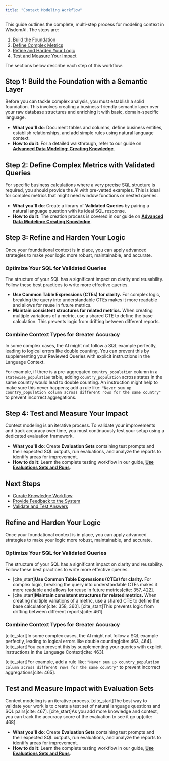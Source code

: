 ```yaml
---
title: "Context Modeling Workflow"
---
```


This guide outlines the complete, multi-step process for modeling context in WisdomAI. The steps are:

1. [Build the Foundation](#build-the-foundation)
2. [Define Complex Metrics](#define-complex-metrics)
3. [Refine and Harden Your Logic](#refine-and-harden-your-logic)
4. [Test and Measure Your Impact](#test-and-measure-your-impact)

The sections below describe each step of this workflow.

## Step 1: Build the Foundation with a Semantic Layer

Before you can tackle complex analysis, you must establish a solid foundation. This involves creating a business-friendly semantic layer over your raw database structures and enriching it with basic, domain-specific language.

- **What you'll do**: Document tables and columns, define business entities, establish relationships, and add simple rules using natural language context.
- **How to do it**: For a detailed walkthrough, refer to our guide on [**Advanced Data Modeling: Creating Knowledge**](link_to_advanced_data_modeling_guide).

## Step 2: Define Complex Metrics with Validated Queries

For specific business calculations where a very precise SQL structure is required, you should provide the AI with pre-vetted examples. This is ideal for complex metrics that might need window functions or nested queries.

- **What you'll do**: Create a library of **Validated Queries** by pairing a natural language question with its ideal SQL response.
- **How to do it**: The creation process is covered in our guide on [**Advanced Data Modeling: Creating Knowledge**](link_to_advanced_data_modeling_guide).

## Step 3: Refine and Harden Your Logic

Once your foundational context is in place, you can apply advanced strategies to make your logic more robust, maintainable, and accurate.

### Optimize Your SQL for Validated Queries

The structure of your SQL has a significant impact on clarity and reusability. Follow these best practices to write more effective queries.

- **Use Common Table Expressions (CTEs) for clarity.** For complex logic, breaking the query into understandable CTEs makes it more readable and allows for reuse in future metrics.
- **Maintain consistent structures for related metrics.** When creating multiple variations of a metric, use a shared CTE to define the base calculation. This prevents logic from drifting between different reports.

### Combine Context Types for Greater Accuracy

In some complex cases, the AI might not follow a SQL example perfectly, leading to logical errors like double counting. You can prevent this by supplementing your Reviewed Queries with explicit instructions in the Language Context.

For example, if there is a pre-aggregated `country_population` column in a `statewise_population` table, adding `country_population` across states in the same country would lead to double counting. An instruction might help to make sure this never happens; add a rule like: `"Never sum up country_population column across different rows for the same country"` to prevent incorrect aggregations.

## Step 4: Test and Measure Your Impact

Context modeling is an iterative process. To validate your improvements and track accuracy over time, you must continuously test your setup using a dedicated evaluation framework.

- **What you'll do**: Create **Evaluation Sets** containing test prompts and their expected SQL outputs, run evaluations, and analyze the reports to identify areas for improvement.
- **How to do it**: Learn the complete testing workflow in our guide, [**Use Evaluations Sets and Runs**](link_to_use_evaluations_sets_guide).

## Next Steps

- [Curate Knowledge Workflow](link_to_curate_knowledge_workflow)
- [Provide Feedback to the System](link_to_provide_feedback_guide)
- [Validate and Test Answers](link_to_validate_and_test_guide)

## 

## Refine and Harden Your Logic

Once your foundational context is in place, you can apply advanced strategies to make your logic more robust, maintainable, and accurate.

### Optimize Your SQL for Validated Queries

The structure of your SQL has a significant impact on clarity and reusability. Follow these best practices to write more effective queries.

- [cite_start]**Use Common Table Expressions (CTEs) for clarity.** For complex logic, breaking the query into understandable CTEs makes it more readable and allows for reuse in future metrics[cite: 357, 422].
- [cite_start]**Maintain consistent structures for related metrics.** When creating multiple variations of a metric, use a shared CTE to define the base calculation[cite: 358, 360]. [cite_start]This prevents logic from drifting between different reports[cite: 461].

### Combine Context Types for Greater Accuracy

[cite_start]In some complex cases, the AI might not follow a SQL example perfectly, leading to logical errors like double counting[cite: 463, 464]. [cite_start]You can prevent this by supplementing your queries with explicit instructions in the Language Context[cite: 463].

[cite_start]For example, add a rule like: `"Never sum up country_population column across different rows for the same country"` to prevent incorrect aggregations[cite: 465].

## Test and Measure Impact with Evaluation Sets

Context modeling is an iterative process. [cite_start]The best way to validate your work is to create a test set of natural language questions and SQL pairs[cite: 467]. [cite_start]As you add more knowledge and context, you can track the accuracy score of the evaluation to see it go up[cite: 468].

- **What you'll do**: Create **Evaluation Sets** containing test prompts and their expected SQL outputs, run evaluations, and analyze the reports to identify areas for improvement.
- **How to do it**: Learn the complete testing workflow in our guide, [**Use Evaluations Sets and Runs**](link_to_use_evaluations_sets_guide).